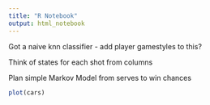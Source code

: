 ---
title: "R Notebook"
output: html_notebook
---

Got a naive knn classifier - add player gamestyles to this?

Think of states for each shot from columns

Plan simple Markov Model from serves to win chances

```{r}
plot(cars)
```
